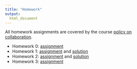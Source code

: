 ```yaml
---
title: "Homework"
output:
  html_document
---
```


All homework assignments are covered by the course [policy on collaboration](policy_on_collaboration.html).

* Homework 0: [assignment](homework_0.html)
* Homework 1: [assignment](homework_1.html) and [solution](resources/p8105_hw1_ajg2202.zip)
* Homework 2: [assignment](homework_2.html) and [solution](resources/p8105_hw2_ajg2202.zip)
* Homework 3: [assignment](homework_3.html)